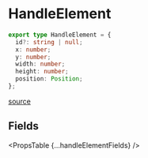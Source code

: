 
# HandleElement

```ts
export type HandleElement = {
  id?: string | null;
  x: number;
  y: number;
  width: number;
  height: number;
  position: Position;
};
```

[source](https://github.com/wbkd/react-flow/blob/961d1295b4f056dec6532ff785a3cc1de60dc1f6/packages/system/src/types/handles.ts#L5)

## Fields

<PropsTable {...handleElementFields} />
